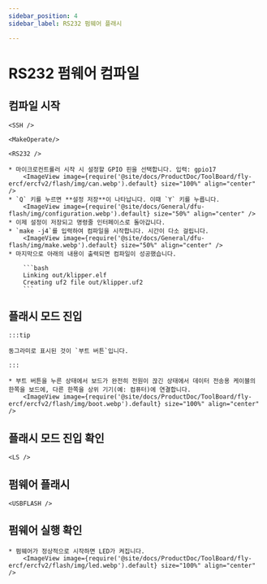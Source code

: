 ```yaml
---
sidebar_position: 4
sidebar_label: RS232 펌웨어 플래시

---
```




# RS232 펌웨어 컴파일

## 컴파일 시작

    <SSH />

    <MakeOperate/>

    <RS232 />

    * 마이크로컨트롤러 시작 시 설정할 GPIO 핀을 선택합니다. 입력: gpio17
        <ImageView image={require('@site/docs/ProductDoc/ToolBoard/fly-ercf/ercfv2/flash/img/can.webp').default} size="100%" align="center" />
    * `Q` 키를 누르면 **설정 저장**이 나타납니다. 이때 `Y` 키를 누릅니다.
        <ImageView image={require('@site/docs/General/dfu-flash/img/configuration.webp').default} size="50%" align="center" />
    * 이제 설정이 저장되고 명령줄 인터페이스로 돌아갑니다.
    * `make -j4`를 입력하여 컴파일을 시작합니다. 시간이 다소 걸립니다.
        <ImageView image={require('@site/docs/General/dfu-flash/img/make.webp').default} size="50%" align="center" />
    * 마지막으로 아래의 내용이 출력되면 컴파일이 성공했습니다.

        ```bash
        Linking out/klipper.elf
        Creating uf2 file out/klipper.uf2
        ```


## 플래시 모드 진입

    :::tip

    동그라미로 표시된 것이 `부트 버튼`입니다.

    :::

    * 부트 버튼을 누른 상태에서 보드가 완전히 전원이 끊긴 상태에서 데이터 전송용 케이블의 한쪽을 보드에, 다른 한쪽을 상위 기기(예: 컴퓨터)에 연결합니다.
        <ImageView image={require('@site/docs/ProductDoc/ToolBoard/fly-ercf/ercfv2/flash/img/boot.webp').default} size="100%" align="center" />

## 플래시 모드 진입 확인

    <LS />


## 펌웨어 플래시 

    <USBFLASH />
    


## 펌웨어 실행 확인

    * 펌웨어가 정상적으로 시작하면 LED가 켜집니다.
        <ImageView image={require('@site/docs/ProductDoc/ToolBoard/fly-ercf/ercfv2/flash/img/led.webp').default} size="100%" align="center" />
